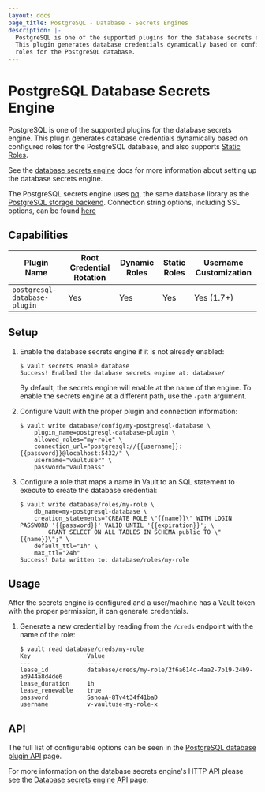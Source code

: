 ```yaml
---
layout: docs
page_title: PostgreSQL - Database - Secrets Engines
description: |-
  PostgreSQL is one of the supported plugins for the database secrets engine.
  This plugin generates database credentials dynamically based on configured
  roles for the PostgreSQL database.
---
```


# PostgreSQL Database Secrets Engine

PostgreSQL is one of the supported plugins for the database secrets engine. This
plugin generates database credentials dynamically based on configured roles for
the PostgreSQL database, and also supports [Static
Roles](/docs/secrets/databases#static-roles).

See the [database secrets engine](/docs/secrets/databases) docs for
more information about setting up the database secrets engine.

The PostgreSQL secrets engine uses
[pq](https://pkg.go.dev/github.com/lib/pq?tab=doc), the same database
library as the [PostgreSQL storage
backend](/docs/configuration/storage/postgresql). Connection string
options, including SSL options, can be found
[here](https://godoc.org/github.com/lib/pq#hdr-Connection_String_Parameters)

## Capabilities

| Plugin Name                  | Root Credential Rotation | Dynamic Roles | Static Roles | Username Customization |
| ---------------------------- | ------------------------ | ------------- | ------------ | ---------------------- |
| `postgresql-database-plugin` | Yes                      | Yes           | Yes          | Yes (1.7+)             |

## Setup

1. Enable the database secrets engine if it is not already enabled:

   ```text
   $ vault secrets enable database
   Success! Enabled the database secrets engine at: database/
   ```

   By default, the secrets engine will enable at the name of the engine. To
   enable the secrets engine at a different path, use the `-path` argument.

1. Configure Vault with the proper plugin and connection information:

   ```text
   $ vault write database/config/my-postgresql-database \
       plugin_name=postgresql-database-plugin \
       allowed_roles="my-role" \
       connection_url="postgresql://{{username}}:{{password}}@localhost:5432/" \
       username="vaultuser" \
       password="vaultpass"
   ```

1. Configure a role that maps a name in Vault to an SQL statement to execute to
   create the database credential:

   ```text
   $ vault write database/roles/my-role \
       db_name=my-postgresql-database \
       creation_statements="CREATE ROLE \"{{name}}\" WITH LOGIN PASSWORD '{{password}}' VALID UNTIL '{{expiration}}'; \
           GRANT SELECT ON ALL TABLES IN SCHEMA public TO \"{{name}}\";" \
       default_ttl="1h" \
       max_ttl="24h"
   Success! Data written to: database/roles/my-role
   ```

## Usage

After the secrets engine is configured and a user/machine has a Vault token with
the proper permission, it can generate credentials.

1. Generate a new credential by reading from the `/creds` endpoint with the name
   of the role:

   ```text
   $ vault read database/creds/my-role
   Key                Value
   ---                -----
   lease_id           database/creds/my-role/2f6a614c-4aa2-7b19-24b9-ad944a8d4de6
   lease_duration     1h
   lease_renewable    true
   password           SsnoaA-8Tv4t34f41baD
   username           v-vaultuse-my-role-x
   ```

## API

The full list of configurable options can be seen in the [PostgreSQL database
plugin API](/api/secret/databases/postgresql) page.

For more information on the database secrets engine's HTTP API please see the
[Database secrets engine API](/api/secret/databases) page.
